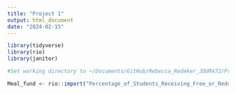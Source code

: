 ```yaml
---
title: "Project 1"
output: html_document
date: "2024-02-15"
---
```

```r
library(tidyverse)
library(rio)
library(janitor)

```


```r
#Set working directory to ~/Documents/GitHub/Rebecca_Redeker_JOUR472/Project 1 

Meal_fund <- rio::import("Percentage_of_Students_Receiving_Free_or_Reduced_Meals.xlsx")

```